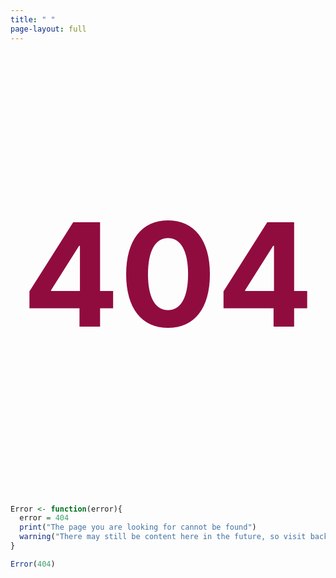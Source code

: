```yaml
---
title: " "
page-layout: full
---
```


  <p style="text-align:center; font-size:230px; font-weight: bold; color:#900C3F">404</p>

```r

Error <- function(error){
  error = 404
  print("The page you are looking for cannot be found") 
  warning("There may still be content here in the future, so visit back!")
}

Error(404)

```